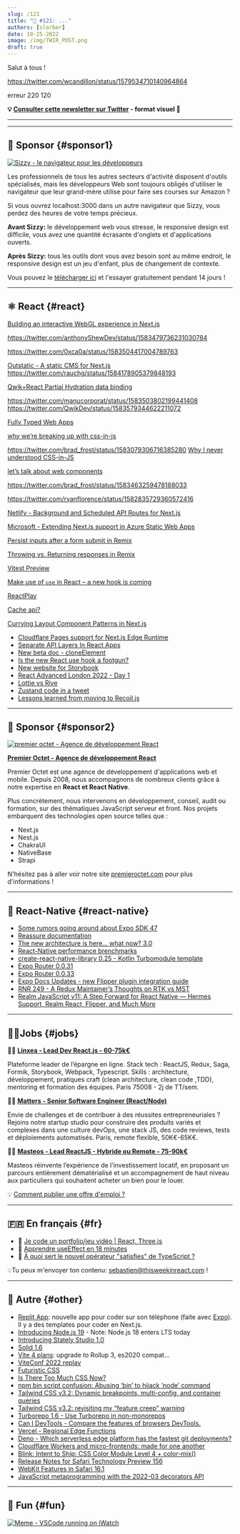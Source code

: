 ```yaml
---
slug: /121
title: "📨 #121: ..."
authors: [slorber]
date: 10-25-2022
image: /img/TWIR_POST.png
draft: true
---
```


Salut à tous !

https://twitter.com/wcandillon/status/1579534710140964864

erreur 220 120

<Todo />

<!-- truncate -->

**💡 [Consulter cette newsletter sur Twitter](https://slo.im/thread) - format visuel 🎨**

---


<Support />

---

## 💸 Sponsor {#sponsor1}

[![Sizzy - le navigateur pour les développeurs](/emails/issues/120/sizzy.jpg)](https://sizzy.co/?utm_campaign=newsletter&utm_source=thisweekinreact)

Les professionnels de tous les autres secteurs d'activité disposent d'outils spécialisés, mais les développeurs Web sont toujours obligés d'utiliser le navigateur que leur grand-mère utilise pour faire ses courses sur Amazon ?

Si vous ouvrez localhost:3000 dans un autre navigateur que Sizzy, vous perdez des heures de votre temps précieux.

**Avant Sizzy:** le développement web vous stresse, le responsive design est difficile, vous avez une quantité écrasante d'onglets et d'applications ouverts.

**Après Sizzy:** tous les outils dont vous avez besoin sont au même endroit, le responsive design est un jeu d'enfant, plus de changement de contexte.

Vous pouvez le [télécharger ici](https://sizzy.co/?utm_campaign=newsletter&utm_source=thisweekinreact) et l'essayer gratuitement pendant 14 jours !

---

## ⚛️ React {#react}

[Building an interactive WebGL experience in Next.js](https://vercel.com/blog/building-an-interactive-webgl-experience-in-next-js)

https://twitter.com/anthonyShewDev/status/1583479736231030784

https://twitter.com/0xca0a/status/1583504417004789763

[Outstatic - A static CMS for Next.js](https://outstatic.com/)
https://twitter.com/rauchg/status/1584178905379848193

[Qwik+React Partial Hydration data binding](https://www.youtube.com/watch?v=fLH28rDu97I)

https://twitter.com/manucorporat/status/1583503802199441408
https://twitter.com/QwikDev/status/1583579344622211072

[Fully Typed Web Apps](https://www.epicweb.dev/fully-typed-web-apps)

[why we’re breaking up with css-in-js](https://bradfrost.com/blog/link/why-were-breaking-up-with-css-in-js/)

https://twitter.com/brad_frost/status/1583079306716385280
[Why I never understood CSS-in-JS](https://www.silvestar.codes/articles/why-i-never-understood-css-in-js/)

[let’s talk about web components](https://bradfrost.com/blog/post/lets-talk-about-web-components/)

https://twitter.com/brad_frost/status/1583463259478188033

https://twitter.com/ryanflorence/status/1582835729360572416

[Netlify - Background and Scheduled API Routes for Next.js](https://www.netlify.com/blog/new-background-scheduled-api-routes-nextjs/)

[Microsoft - Extending Next.js support in Azure Static Web Apps](https://techcommunity.microsoft.com/t5/apps-on-azure-blog/extending-next-js-support-in-azure-static-web-apps/ba-p/3627975)

[Persist inputs after a form submit in Remix](https://sergiodxa.com/articles/persist-inputs-after-a-form-submit-in-remix)

[Throwing vs. Returning responses in Remix](https://sergiodxa.com/articles/throwing-vs-returning-responses-in-remix)

[Vitest Preview](https://twitter.com/hung_dev/status/1584491260773289984)

[Make use of `use` in React – a new hook is coming](https://vived.io/new-hook-is-coming-to-react-frontend-weekly-vol-109/)

[ReactPlay](https://reactplay.io/)

[Cache api?](https://github.com/facebook/react/pull/25506)

[Currying Layout Component Patterns in Next.js](https://creativedesignsguru.com/currying-nextjs-layout/)

- [Cloudflare Pages support for Next.js Edge Runtime](https://twitter.com/GregBrimble/status/1584530048522293250)
- [Separate API Layers In React Apps](https://profy.dev/article/react-architecture-api-layer)
- [New beta doc - cloneElement](https://twitter.com/dan_abramov/status/1582814754426433537)
- [Is the new React use hook a footgun?](https://www.youtube.com/watch?v=ytXM05PVcFU)
- [New website for Storybook](https://twitter.com/storybookjs/status/1583175829009289216)
- [React Advanced London 2022 - Day 1](https://www.youtube.com/watch?v=1x7mI_xuVVo)
- [Lottie vs Rive](https://twitter.com/guidorosso/status/1582086637328031745)
- [Zustand code in a tweet](https://twitter.com/dai_shi/status/1583082766081531905)
- [Lessons learned from moving to Recoil.js](https://kitemaker.co/blog/lessons-learned-from-moving-to-recoil)

<SubscribeFormEmbed />

---

## 💸 Sponsor {#sponsor2}

[![premier octet - Agence de développement React](/emails/issues/120/premieroctet.jpg)](https://www.premieroctet.com/?utm_source=react_hebdo)

**[Premier Octet - Agence de développement React](https://www.premieroctet.com/?utm_source=react_hebdo)**

Premier Octet est une agence de développement d'applications web et mobile. Depuis 2008, nous accompagnons de nombreux clients grâce à notre expertise en **React et React Native**.

Plus concrètement, nous intervenons en développement, conseil, audit ou formation, sur des thématiques JavaScript serveur et front. Nos projets embarquent des technologies open source telles que :

- Next.js
- Nest.js
- ChakraUI
- NativeBase
- Strapi

N'hésitez pas à aller voir notre site [premieroctet.com](https://www.premieroctet.com/?utm_source=react_hebdo) pour plus d'informations !

---

## 📱 React-Native {#react-native}

- [Some rumors going around about Expo SDK 47](https://twitter.com/tsapeta/status/1582831949030522881)
- [Reassure documentation](https://callstack.github.io/reassure/)
- [The new architecture is here… what now? 3.0](https://twitter.com/Kelset/status/1583416697741975552)
- [React-Native performance brenchmarks](https://twitter.com/almouro/status/1584628478963777537)
- [create-react-native-library 0.25 - Kotlin Turbomodule template](https://twitter.com/satya164/status/1583462129235263490)
- [Expo Router 0.0.31](https://twitter.com/Baconbrix/status/1582875434567409664)
- [Expo Router 0.0.33](https://twitter.com/Baconbrix/status/1584289284713947136)
- [Expo Docs Updates - new Flipper plugin integration guide](https://twitter.com/amanhimself/status/1583202477469765633)
- [RNR 249 - A Redux Maintainer’s Thoughts on RTK vs MST](https://reactnativeradio.com/episodes/rnr-249-a-redux-maintainers-thoughts-on-rtk-vs-mst)
- [Realm JavaScript v11: A Step Forward for React Native — Hermes Support, Realm React, Flipper, and Much More](https://www.mongodb.com/developer/products/realm/realm-javascript-v11-react-native/)

---

## 🧑‍💻Jobs {#jobs}

🧑‍💼 [**Linxea - Lead Dev React.js - 60-75k€**](https://www.welcometothejungle.com/fr/companies/linxea/jobs/lead-dev-react_paris)

Plateforme leader de l’épargne en ligne.
Stack tech : ReactJS, Redux, Saga, Formik, Storybook, Webpack, Typescript.
Skills : architecture, développement, pratiques craft (clean architecture, clean code ,TDD), mentoring et formation des équipes.
Paris 75008 - 2j de TT/sem.

🧑‍💼 [**Matters - Senior Software Engineer (React/Node)**](https://bit.ly/NLReactH)

Envie de challenges et de contribuer à des réussites entrepreneuriales ? Rejoins notre startup studio pour construire des produits variés et complexes dans une culture devOps, une stack JS, des code reviews, tests et déploiements automatisés. Paris, remote flexible, 50K€-65K€.

🧑‍💼 [**Masteos - Lead ReactJS - Hybride ou Remote - 75-90k€**](https://www.welcometothejungle.com/fr/companies/masteos/jobs/lead-front-reactjs-h-f_paris?q=97ae44f44512e0f1968e134f33de64ea&o=1376093)

Masteos réinvente l’expérience de l’investissement locatif, en proposant un parcours entièrement dématérialisé et un accompagnement de haut niveau aux particuliers qui souhaitent acheter un bien pour le louer.

💡 [Comment publier une offre d'emploi ?](https://thisweekinreact.com/fr/sponsor)

---

## 🇫🇷 En français {#fr}

- 🎥 [Je code un portfolio/jeu vidéo | React, Three.js](https://www.youtube.com/watch?v=N-UBmNbN4yg)
- 🎥 [Apprendre useEffect en 18 minutes](https://www.youtube.com/watch?v=fmsTYrfZdao)
- 🎥 [À quoi sert le nouvel opérateur "satisfies" de TypeScript ?](https://www.youtube.com/watch?v=aQ0s-tv4dJc)

💡Tu peux m'envoyer ton contenu: [sebastien@thisweekinreact.com](mailto:sebastien@thisweekinreact.com?subject=Contenu%20en%20fran%C3%A7ais) !

---

## 🔀 Autre {#other}

- [Replit App](https://twitter.com/amasad/status/1582754714575257600): nouvelle app pour coder sur son téléphone (faite avec [Expo](https://twitter.com/amasad/status/1582968657675661314)). Il y a des templates pour coder en Next.js.
- [Introducing Node.js 19](https://www.redhat.com/en/blog/introducing-nodejs-19) - Note: Node.js 18 enters LTS today
- [Introducing Stately Studio 1.0](https://stately.ai/blog/introducing-stately-studio-10)
- [Solid 1.6](https://twitter.com/solid_js/status/1583016386984480768)
- [Vite 4 plans](https://github.com/vitejs/vite/discussions/10570): upgrade to Rollup 3, es2020 compat...
- [ViteConf 2022 replay](https://viteconf.org/2022/replay)
- [Futuristic CSS](https://www.smashingmagazine.com/2022/10/futuristic-css/)
- [Is There Too Much CSS Now?](https://css-tricks.com/is-there-too-much-css-now/)
- [npm bin script confusion: Abusing ‘bin’ to hijack ‘node’ command](https://socket.dev/blog/npm-bin-script-confusion)
- [Tailwind CSS v3.2: Dynamic breakpoints, multi-config, and container queries](https://twitter.com/adamwathan/status/1582793658168152065)
- [Tailwind CSS v3.2: revisiting my “feature creep” warning](https://www.brycewray.com/posts/2022/10/tailwind-css-v3-2-revisiting-feature-creep-warning/)
- [Turborepo 1.6 - Use Turborepo in non-monorepos](https://twitter.com/turborepo/status/1583518617970233346)
- [Can I DevTools - Compare the features of browsers DevTools. ](https://canidev.tools)
- [Vercel - Regional Edge Functions](https://vercel.com/blog/regional-execution-for-ultra-low-latency-rendering-at-the-edge)
- [Deno - Which serverless edge platform has the fastest git deployments?](https://deno.com/blog/fastest-git-deploys-to-the-edge)
- [Cloudflare Workers and micro-frontends: made for one another](https://blog.cloudflare.com/better-micro-frontends/)
- [Blink: Intent to Ship: CSS Color Module Level 4 + color-mix()](https://twitter.com/intenttoship/status/1583110354074116096)
- [Release Notes for Safari Technology Preview 156](https://webkit.org/blog/13394/release-notes-for-safari-technology-preview-156/)
- [WebKit Features in Safari 16.1](https://webkit.org/blog/13399/webkit-features-in-safari-16-1/)
- [JavaScript metaprogramming with the 2022-03 decorators API](https://2ality.com/2022/10/javascript-decorators.html)

---

## 🤭 Fun {#fun}

[![Meme - VSCode running on iWatch](/emails/issues/121/meme.png)](https://twitter.com/rohanpdofficial/status/1583455633134977026)
